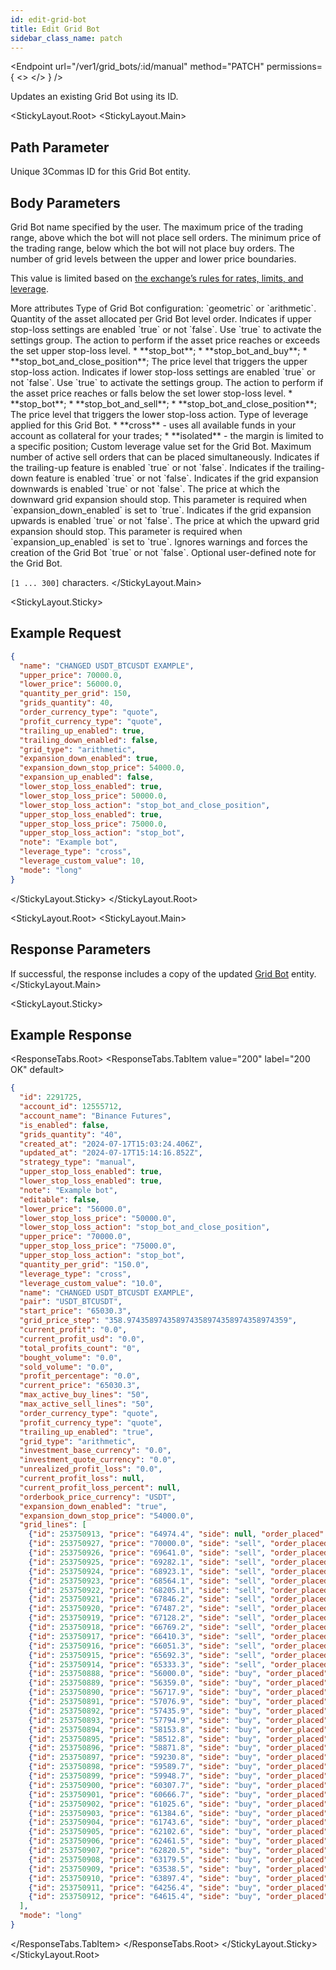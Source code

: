 ```yaml
---
id: edit-grid-bot
title: Edit Grid Bot
sidebar_class_name: patch
---
```


<Endpoint
  url="/ver1/grid_bots/:id/manual"
  method="PATCH"
  permissions={
    <>
      <Permission title="Permission" description="BOTS_WRITE" />
      <Permission title="Security" description="SIGNED" />
    </>
  }
/>

  Updates an existing Grid Bot using its ID.

<Separator />

<StickyLayout.Root>
   <StickyLayout.Main>

## Path Parameter 
<ApiParam name='id' type='integer' id="id" required>
   Unique 3Commas ID for this Grid Bot entity.
</ApiParam>

## Body Parameters 

<ApiParam name='name' type='integer' id="name" required>
  Grid Bot name specified by the user.
</ApiParam>

<ApiParam name='upper_price' type='number' id="upper_price" required>
   The maximum price of the trading range, above which the bot will not place sell orders.
</ApiParam>

<ApiParam name='lower_price' type='number' id="lower_price" required>
   The minimum price of the trading range, below which the bot will not place buy orders.
</ApiParam>

<ApiParam name='grids_quantity' type="number" id="grids_quantity" required>
  The number of grid levels between the upper and lower price boundaries.

  This value is limited based on [the exchange’s rules for rates, limits, and leverage](/market-data/3_currency_rates_and_limits_with_leverage_data.mdx).
</ApiParam> 


<CollapseAll>
<CollapseAllHeading> More attributes <CollapseAllButton /> </CollapseAllHeading>

<CollapsibleApiParam name="grid_type" type="string" id="grid_type">
  Type of Grid Bot configuration: `geometric` or `arithmetic`.
</CollapsibleApiParam>

<CollapsibleApiParam name="quantity_per_grid" type="number" id="quantity_per_grid" required>
   Quantity of the asset allocated per Grid Bot level order.
</CollapsibleApiParam>

<CollapsibleApiParam name="upper_stop_loss_enabled" type="boolean" id="upper_stop_loss_enabled">
  Indicates if upper stop-loss settings are enabled `true` or not `false`. Use `true` to activate the settings group.
</CollapsibleApiParam>

<CollapsibleApiParam name="upper_stop_loss_action" type="string" id="upper_stop_loss_action">
  The action to perform if the asset price reaches or exceeds the set upper stop-loss level.
  <CollapsibleNestedParams openName="Hide allowed values" collapsedName="Show allowed values">
      * **stop_bot**;
      * **stop_bot_and_buy**;
      * **stop_bot_and_close_position**;
     </CollapsibleNestedParams>
</CollapsibleApiParam>

<CollapsibleApiParam name="upper_stop_loss_price" type="number" id="upper_stop_loss_price">
  The price level that triggers the upper stop-loss action.
</CollapsibleApiParam> 
   
<CollapsibleApiParam name="lower_stop_loss_enabled" type="boolean" id="lower_stop_loss_enabled">
   Indicates if lower stop-loss settings are enabled `true` or not `false`. Use `true` to activate the settings group.
</CollapsibleApiParam>

<CollapsibleApiParam name="lower_stop_loss_action" type="string" id="lower_stop_loss_action">
   The action to perform if the asset price reaches or falls below the set lower stop-loss level.
   <CollapsibleNestedParams openName="Hide allowed values" collapsedName="Show allowed values">
      * **stop_bot**;
      * **stop_bot_and_sell**;
      * **stop_bot_and_close_position**;
     </CollapsibleNestedParams>
</CollapsibleApiParam>

<CollapsibleApiParam name="lower_stop_loss_price" type="number" id="lower_stop_loss_price">
   The price level that triggers the lower stop-loss action.
</CollapsibleApiParam>

<CollapsibleApiParam name="leverage_type" type="string" id="leverage_type">
Type of leverage applied for this Grid Bot.
    <CollapsibleNestedParams openName="Hide allowed values" collapsedName="Show allowed values">
      * **cross** - uses all available funds in your account as collateral for your trades;
      * **isolated** - the margin is limited to a specific position;
      </CollapsibleNestedParams>
</CollapsibleApiParam>

<CollapsibleApiParam name="leverage_custom_value" type="number" id="leverage_custom_value">
   Custom leverage value set for the Grid Bot.
</CollapsibleApiParam>

<CollapsibleApiParam name="max_active_sell_lines" type="integer" id="max_active_sell_lines">
   Maximum number of active sell orders that can be placed simultaneously.
</CollapsibleApiParam>

<CollapsibleApiParam name="trailing_up_enabled" type="boolean" id="trailing_up_enabled">
   Indicates if the trailing-up feature is enabled `true` or not `false`.
</CollapsibleApiParam>

<CollapsibleApiParam name="trailing_down_enabled" type="boolean" id="trailing_down_enabled">
   Indicates if the trailing-down feature is enabled `true` or not `false`.
</CollapsibleApiParam>

<CollapsibleApiParam name="expansion_down_enabled" type="boolean" id="expansion_down_enabled">
   Indicates if the grid expansion downwards is enabled `true` or not `false`.
</CollapsibleApiParam>

<CollapsibleApiParam name="expansion_down_stop_price" type="number" id="expansion_down_stop_price" required>
   The price at which the downward grid expansion should stop.
   This parameter is required when `expansion_down_enabled` is set to `true`.
</CollapsibleApiParam>

<CollapsibleApiParam name="expansion_up_enabled" type="boolean" id="expansion_up_stop_price">
   Indicates if the grid expansion upwards is enabled `true` or not `false`.
</CollapsibleApiParam>  

<CollapsibleApiParam name="expansion_up_stop_price" type="boolean" id="expansion_up_stop_price" required>
   The price at which the upward grid expansion should stop.
   This parameter is required when `expansion_up_enabled` is set to `true`.
</CollapsibleApiParam>

<CollapsibleApiParam name="ignore_warnings" type="boolean" id="ignore_warnings">
   Ignores warnings and forces the creation of the Grid Bot `true` or not `false`.
</CollapsibleApiParam>

<CollapsibleApiParam name="note" type="string" id="note">
   Optional user-defined note for the Grid Bot.
   
   `[1 ... 300]` characters.
</CollapsibleApiParam>
</CollapseAll>
</StickyLayout.Main>


<StickyLayout.Sticky>

## Example Request

```json title="PATCH /ver1/grid_bots/2291725/manual"
{
  "name": "CHANGED USDT_BTCUSDT EXAMPLE",
  "upper_price": 70000.0,
  "lower_price": 56000.0,
  "quantity_per_grid": 150,
  "grids_quantity": 40,
  "order_currency_type": "quote",
  "profit_currency_type": "quote",
  "trailing_up_enabled": true,
  "trailing_down_enabled": false,
  "grid_type": "arithmetic",
  "expansion_down_enabled": true,
  "expansion_down_stop_price": 54000.0,
  "expansion_up_enabled": false,
  "lower_stop_loss_enabled": true,
  "lower_stop_loss_price": 50000.0,
  "lower_stop_loss_action": "stop_bot_and_close_position",
  "upper_stop_loss_enabled": true,
  "upper_stop_loss_price": 75000.0,
  "upper_stop_loss_action": "stop_bot",
  "note": "Example bot",
  "leverage_type": "cross",
  "leverage_custom_value": 10,
  "mode": "long"
}
```
</StickyLayout.Sticky>
</StickyLayout.Root>

<StickyLayout.Root>
<StickyLayout.Main>

## Response Parameters 

If successful, the response includes a copy of the updated [Grid Bot](/grid-bot/0_grid_bot_entity.mdx) entity.
</StickyLayout.Main>

<StickyLayout.Sticky>

## Example Response

<ResponseTabs.Root>
<ResponseTabs.TabItem value="200" label="200 OK" default>

```json
{
  "id": 2291725,
  "account_id": 12555712,
  "account_name": "Binance Futures",
  "is_enabled": false,
  "grids_quantity": "40",
  "created_at": "2024-07-17T15:03:24.406Z",
  "updated_at": "2024-07-17T15:14:16.852Z",
  "strategy_type": "manual",
  "upper_stop_loss_enabled": true,
  "lower_stop_loss_enabled": true,
  "note": "Example bot",
  "editable": false,
  "lower_price": "56000.0",
  "lower_stop_loss_price": "50000.0",
  "lower_stop_loss_action": "stop_bot_and_close_position",
  "upper_price": "70000.0",
  "upper_stop_loss_price": "75000.0",
  "upper_stop_loss_action": "stop_bot",
  "quantity_per_grid": "150.0",
  "leverage_type": "cross",
  "leverage_custom_value": "10.0",
  "name": "CHANGED USDT_BTCUSDT EXAMPLE",
  "pair": "USDT_BTCUSDT",
  "start_price": "65030.3",
  "grid_price_step": "358.974358974358974358974358974358974359",
  "current_profit": "0.0",
  "current_profit_usd": "0.0",
  "total_profits_count": "0",
  "bought_volume": "0.0",
  "sold_volume": "0.0",
  "profit_percentage": "0.0",
  "current_price": "65030.3",
  "max_active_buy_lines": "50",
  "max_active_sell_lines": "50",
  "order_currency_type": "quote",
  "profit_currency_type": "quote",
  "trailing_up_enabled": "true",
  "grid_type": "arithmetic",
  "investment_base_currency": "0.0",
  "investment_quote_currency": "0.0",
  "unrealized_profit_loss": "0.0",
  "current_profit_loss": null,
  "current_profit_loss_percent": null,
  "orderbook_price_currency": "USDT",
  "expansion_down_enabled": "true",
  "expansion_down_stop_price": "54000.0",
  "grid_lines": [
    {"id": 253750913, "price": "64974.4", "side": null, "order_placed": false},
    {"id": 253750927, "price": "70000.0", "side": "sell", "order_placed": false},
    {"id": 253750926, "price": "69641.0", "side": "sell", "order_placed": false},
    {"id": 253750925, "price": "69282.1", "side": "sell", "order_placed": false},
    {"id": 253750924, "price": "68923.1", "side": "sell", "order_placed": false},
    {"id": 253750923, "price": "68564.1", "side": "sell", "order_placed": false},
    {"id": 253750922, "price": "68205.1", "side": "sell", "order_placed": false},
    {"id": 253750921, "price": "67846.2", "side": "sell", "order_placed": false},
    {"id": 253750920, "price": "67487.2", "side": "sell", "order_placed": false},
    {"id": 253750919, "price": "67128.2", "side": "sell", "order_placed": false},
    {"id": 253750918, "price": "66769.2", "side": "sell", "order_placed": false},
    {"id": 253750917, "price": "66410.3", "side": "sell", "order_placed": false},
    {"id": 253750916, "price": "66051.3", "side": "sell", "order_placed": false},
    {"id": 253750915, "price": "65692.3", "side": "sell", "order_placed": false},
    {"id": 253750914, "price": "65333.3", "side": "sell", "order_placed": false},
    {"id": 253750888, "price": "56000.0", "side": "buy", "order_placed": false},
    {"id": 253750889, "price": "56359.0", "side": "buy", "order_placed": false},
    {"id": 253750890, "price": "56717.9", "side": "buy", "order_placed": false},
    {"id": 253750891, "price": "57076.9", "side": "buy", "order_placed": false},
    {"id": 253750892, "price": "57435.9", "side": "buy", "order_placed": false},
    {"id": 253750893, "price": "57794.9", "side": "buy", "order_placed": false},
    {"id": 253750894, "price": "58153.8", "side": "buy", "order_placed": false},
    {"id": 253750895, "price": "58512.8", "side": "buy", "order_placed": false},
    {"id": 253750896, "price": "58871.8", "side": "buy", "order_placed": false},
    {"id": 253750897, "price": "59230.8", "side": "buy", "order_placed": false},
    {"id": 253750898, "price": "59589.7", "side": "buy", "order_placed": false},
    {"id": 253750899, "price": "59948.7", "side": "buy", "order_placed": false},
    {"id": 253750900, "price": "60307.7", "side": "buy", "order_placed": false},
    {"id": 253750901, "price": "60666.7", "side": "buy", "order_placed": false},
    {"id": 253750902, "price": "61025.6", "side": "buy", "order_placed": false},
    {"id": 253750903, "price": "61384.6", "side": "buy", "order_placed": false},
    {"id": 253750904, "price": "61743.6", "side": "buy", "order_placed": false},
    {"id": 253750905, "price": "62102.6", "side": "buy", "order_placed": false},
    {"id": 253750906, "price": "62461.5", "side": "buy", "order_placed": false},
    {"id": 253750907, "price": "62820.5", "side": "buy", "order_placed": false},
    {"id": 253750908, "price": "63179.5", "side": "buy", "order_placed": false},
    {"id": 253750909, "price": "63538.5", "side": "buy", "order_placed": false},
    {"id": 253750910, "price": "63897.4", "side": "buy", "order_placed": false},
    {"id": 253750911, "price": "64256.4", "side": "buy", "order_placed": false},
    {"id": 253750912, "price": "64615.4", "side": "buy", "order_placed": false}
  ],
  "mode": "long"
}
```
  </ResponseTabs.TabItem>
  </ResponseTabs.Root>
</StickyLayout.Sticky>
</StickyLayout.Root>